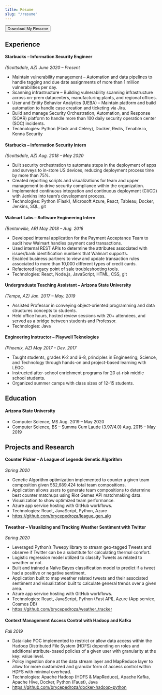 ```yaml
---
title: Resume
slug: "/resume"
---
```


<Button as={Link} href="brycepedroza_nd_resume_2021.pdf" target="_blank">
  Download My Resume
</Button>

## Experience
#### Starbucks – Information Security Engineer
_(Scottsdale, AZ)	June 2020 – Present_
-	Maintain vulnerability management – Automation and data pipelines to handle tagging and due date assignments of more than 1 million vulnerabilities per day.
-	Scanning infrastructure – Building vulnerability scanning infrastructure across on-prem datacenters, manufacturing plants, and regional offices.
-	User and Entity Behavior Analytics (UEBA) – Maintain platform and build automation to handle case creation and ticketing via Jira.
- Build and manage Security Orchestration, Automation, and Response (SOAR) platform to handle more than 100 daily security operation center (SOC) incidents.
-	Technologies: Python (Flask and Celery), Docker, Redis, Tenable.io, Kenna Security

#### Starbucks – Information Security Intern
_(Scottsdale, AZ)	Aug. 2018 – May 2020_
-	Built security orchestration to automate steps in the deployment of apps and surveys to in-store US devices, reducing deployment process time by more than 75%.
-	Created reporting scripts and visualizations for team and upper management to drive security compliance within the organization.
-	Implemented continuous integration and continuous deployment (CI/CD) with Jenkins into team’s development process.
-	Technologies: Python (Flask), Microsoft Azure, React, Tableau, Docker, Jenkins, SQL, git

#### Walmart Labs – Software Engineering Intern
_(Bentonville, AR)	May 2018 – Aug. 2018_
-	Developed internal application for the Payment Acceptance Team to audit how Walmart handles payment card transactions.
-	Used internal REST APIs to determine the attributes associated with issuer/bank identification numbers that Walmart supports.
-	Enabled business partners to view and update transaction rules associated to more than 10,000 different types of credit cards.
-	Refactored legacy point of sale troubleshooting tools.
-	Technologies: React, Node.js, JavaScript, HTML, CSS, git

#### Undergraduate Teaching Assistant – Arizona State University
_(Tempe, AZ)	Jan. 2017 – May. 2019_
- Assisted Professor in conveying object-oriented programming and data structures concepts to students.
- Held office hours, hosted review sessions with 20+ attendees, and served as a bridge between students and Professor.
- Technologies: Java

#### Engineering Instructor – Playwell Teknologies
_(Phoenix, AZ)	May 2017 – Dev. 2017_
- Taught students, grades K-2 and 6-8, principles in Engineering, Science, and Technology through hands-on and project-based learning with LEGO. 	
- Instructed after-school enrichment programs for 20 at-risk middle school students.
- Organized summer camps with class sizes of 12-15 students.


## Education
#### Arizona State University 	
- Computer Science, MS 	Aug. 2019 – May 2020 
- Computer Science, BS – Summa Cum Laude (3.97/4.0)	Aug. 2015 – May 2019


## Projects and Research
#### Counter Picker – A League of Legends Genetic Algorithm
_Spring 2020_
-	Genetic Algorithm optimization implemented to counter a given team composition given 552,689,424 total team compositions.
-	Application allows users to generate team compositions to determine best counter matchups using Riot Games API matchmaking data.
-	Visualization to show optimized team performance.
-	Azure app service hosting with GitHub workflows.
-	Technologies: React, JavaScript, Python, Azure
- https://github.com/brycepedroza/league_gen_alg

#### Tweather – Visualizing and Tracking Weather Sentiment with Twitter
_Spring 2020_
-	Leveraged Python’s Tweepy library to stream geo-tagged Tweets and observe if Twitter can be a substitute for calculating thermal comfort.
-	Logistic regression model utilized to classify Tweets as related to weather or not.
-	Built and trained a Naïve Bayes classification model to predict if a tweet had a positive or negative sentiment.
-	Application built to map weather related tweets and their associated sentiment and visualization built to calculate general trends over a given area.
-	Azure app service hosting with GitHub workflows.
-	Technologies: React, JavaScript, Python (Fast API), Azure (App service, Cosmos DB)
- https://github.com/brycepedroza/weather_tracker

#### Context Management Access Control with Hadoop and Kafka
_Fall 2019_
-	Data-lake POC implemented to restrict or allow data access within the Hadoop Distributed File System (HDFS) depending on roles and additional attribute-based policies of a given user with granularity at the key: value level.
-	Policy ingestion done at the data stream layer and MapReduce layer to allow for more customized and granular form of access control within HDFS with minimal overhead.
-	Technologies: Apache Hadoop (HDFS & MapReduce), Apache Kafka, Apache Hive, Docker, Python (Faust), Java
- https://github.com/brycepedroza/docker-hadoop-python
